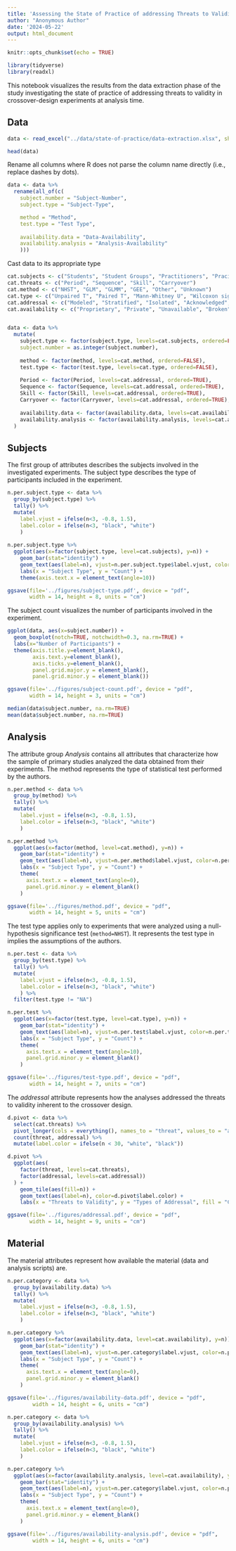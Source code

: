 ```yaml
---
title: 'Assessing the State of Practice of addressing Threats to Validity in Crossover-Design Experiments: Visualizations'
author: "Anonymous Author"
date: '2024-05-22'
output: html_document
---
```


```r
knitr::opts_chunk$set(echo = TRUE)

library(tidyverse)
library(readxl)
```

This notebook visualizes the results from the data extraction phase of the study investigating the state of practice of addressing threats to validity in crossover-design experiments at analysis time.

## Data

```r
data <- read_excel("../data/state-of-practice/data-extraction.xlsx", sheet="Extraction", skip=2)

head(data)
```

Rename all columns where R does not parse the column name directly (i.e., replace dashes by dots).

```r
data <- data %>% 
  rename(all_of(c(
    subject.number = "Subject-Number",
    subject.type = "Subject-Type",

    method = "Method",
    test.type = "Test Type",
    
    availability.data = "Data-Availability",
    availability.analysis = "Analysis-Availability"
    )))
```

Cast data to its appropriate type

```r
cat.subjects <- c("Students", "Student Groups", "Practitioners", "Pracititioner Groups", "Both", "Mixed Groups", "Researchers", "Unknown", "Other")
cat.threats <- c("Period", "Sequence", "Skill", "Carryover")
cat.method <- c("NHST", "GLM", "GLMM", "GEE", "Other", "Unknown")
cat.type <- c("Unpaired T", "Paired T", "Mann-Whitney U", "Wilcoxon signed-rank", "ANOVA", "Kruskal-Wallis", "Other")
cat.addressal <- c("Modeled", "Stratified", "Isolated", "Acknowledged", "Neglected", "Ignored")
cat.availability <- c("Proprietary", "Private", "Unavailable", "Broken", "Upon Request", "Reachable", "Open Source", "Archived")


data <- data %>% 
  mutate(
    subject.type <- factor(subject.type, levels=cat.subjects, ordered=FALSE),
    subject.number = as.integer(subject.number),
    
    method <- factor(method, levels=cat.method, ordered=FALSE),
    test.type <- factor(test.type, levels=cat.type, ordered=FALSE),
    
    Period <- factor(Period, levels=cat.addressal, ordered=TRUE),
    Sequence <- factor(Sequence, levels=cat.addressal, ordered=TRUE),
    Skill <- factor(Skill, levels=cat.addressal, ordered=TRUE),
    Carryover <- factor(Carryover, levels=cat.addressal, ordered=TRUE),
    
    availability.data <- factor(availability.data, levels=cat.availability, ordered=TRUE),
    availability.analysis <- factor(availability.analysis, levels=cat.availability, ordered=TRUE),
  )
```

## Subjects

The first group of attributes describes the subjects involved in the investigated experiments.
The subject type describes the type of participants included in the experiment.

```r
n.per.subject.type <- data %>% 
  group_by(subject.type) %>% 
  tally() %>% 
  mutate(
    label.vjust = ifelse(n<3, -0.8, 1.5),
    label.color = ifelse(n<3, "black", "white")
    )
  
n.per.subject.type %>% 
  ggplot(aes(x=factor(subject.type, level=cat.subjects), y=n)) +
    geom_bar(stat="identity") +
    geom_text(aes(label=n), vjust=n.per.subject.type$label.vjust, color=n.per.subject.type$label.color) +
    labs(x = "Subject Type", y = "Count") +
    theme(axis.text.x = element_text(angle=10))

ggsave(file='../figures/subject-type.pdf', device = "pdf",
       width = 14, height = 8, units = "cm")
```

The subject count visualizes the number of participants involved in the experiment.

```r
ggplot(data, aes(x=subject.number)) +
  geom_boxplot(notch=TRUE, notchwidth=0.3, na.rm=TRUE) +
  labs(x="Number of Participants") +
  theme(axis.title.y=element_blank(),
        axis.text.y=element_blank(),
        axis.ticks.y=element_blank(), 
        panel.grid.major.y = element_blank(), 
        panel.grid.minor.y = element_blank())

ggsave(file='../figures/subject-count.pdf', device = "pdf",
       width = 14, height = 3, units = "cm")
```

```r
median(data$subject.number, na.rm=TRUE)
mean(data$subject.number, na.rm=TRUE)
```


## Analysis

The attribute group *Analysis* contains all attributes that characterize how the sample of primary studies analyzed the data obtained from their experiments.
The method represents the type of statistical test performed by the authors.


```r
n.per.method <- data %>%
  group_by(method) %>%
  tally() %>%
  mutate(
    label.vjust = ifelse(n<3, -0.8, 1.5),
    label.color = ifelse(n<3, "black", "white")
    )

n.per.method %>%
  ggplot(aes(x=factor(method, level=cat.method), y=n)) +
    geom_bar(stat="identity") +
    geom_text(aes(label=n), vjust=n.per.method$label.vjust, color=n.per.method$label.color) +
    labs(x = "Subject Type", y = "Count") +
    theme(
      axis.text.x = element_text(angle=0), 
      panel.grid.minor.y = element_blank()
    )

ggsave(file='../figures/method.pdf', device = "pdf",
       width = 14, height = 5, units = "cm")
```

The test type applies only to experiments that were analyzed using a null-hypothesis significance test (`method=NHST`).
It represents the test type in implies the assumptions of the authors.

```r
n.per.test <- data %>%
  group_by(test.type) %>%
  tally() %>%
  mutate(
    label.vjust = ifelse(n<3, -0.8, 1.5),
    label.color = ifelse(n<3, "black", "white")
    ) %>% 
  filter(test.type != "NA")

n.per.test %>%
  ggplot(aes(x=factor(test.type, level=cat.type), y=n)) +
    geom_bar(stat="identity") +
    geom_text(aes(label=n), vjust=n.per.test$label.vjust, color=n.per.test$label.color) +
    labs(x = "Subject Type", y = "Count") +
    theme(
      axis.text.x = element_text(angle=10), 
      panel.grid.minor.y = element_blank()
    )

ggsave(file='../figures/test-type.pdf', device = "pdf",
       width = 14, height = 7, units = "cm")
```

The *addressal* attribute represents how the analyses addressed the threats to validity inherent to the crossover design.

```r
d.pivot <- data %>% 
  select(cat.threats) %>% 
  pivot_longer(cols = everything(), names_to = "threat", values_to = "addressal") %>% 
  count(threat, addressal) %>% 
  mutate(label.color = ifelse(n < 30, "white", "black"))

d.pivot %>% 
  ggplot(aes(
    factor(threat, levels=cat.threats),
    factor(addressal, levels=cat.addressal))
  ) +
    geom_tile(aes(fill=n)) +
    geom_text(aes(label=n), color=d.pivot$label.color) +
    labs(x = "Threats to Validity", y = "Types of Addressal", fill = "Count")

ggsave(file='../figures/addressal.pdf', device = "pdf",
       width = 14, height = 9, units = "cm")
```

## Material

The material attributes represent how available the material (data and analysis scripts) are.

```r
n.per.category <- data %>%
  group_by(availability.data) %>%
  tally() %>%
  mutate(
    label.vjust = ifelse(n<3, -0.8, 1.5),
    label.color = ifelse(n<3, "black", "white")
    )

n.per.category %>%
  ggplot(aes(x=factor(availability.data, level=cat.availability), y=n)) +
    geom_bar(stat="identity") +
    geom_text(aes(label=n), vjust=n.per.category$label.vjust, color=n.per.category$label.color) +
    labs(x = "Subject Type", y = "Count") +
    theme(
      axis.text.x = element_text(angle=0), 
      panel.grid.minor.y = element_blank()
    )

ggsave(file='../figures/availability-data.pdf', device = "pdf",
        width = 14, height = 6, units = "cm")
```

```r
n.per.category <- data %>%
  group_by(availability.analysis) %>%
  tally() %>%
  mutate(
    label.vjust = ifelse(n<3, -0.8, 1.5),
    label.color = ifelse(n<3, "black", "white")
    )

n.per.category %>%
  ggplot(aes(x=factor(availability.analysis, level=cat.availability), y=n)) +
    geom_bar(stat="identity") +
    geom_text(aes(label=n), vjust=n.per.category$label.vjust, color=n.per.category$label.color) +
    labs(x = "Subject Type", y = "Count") +
    theme(
      axis.text.x = element_text(angle=0), 
      panel.grid.minor.y = element_blank()
    )

ggsave(file='../figures/availability-analysis.pdf', device = "pdf",
        width = 14, height = 6, units = "cm")
```
